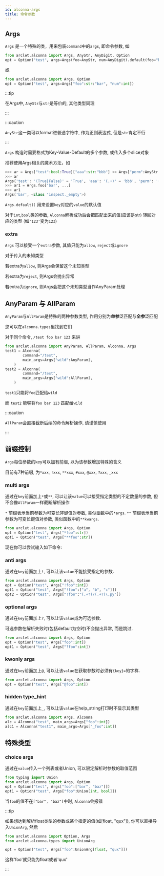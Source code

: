 ```yaml
---
id: alconna-args
title: 命令参数
---
```



## Args

`Args` 是一个特殊的类，用来包装`command`中的`args`, 即命令参数, 如

```python
from arclet.alconna import Args, AnyStr, AnyDigit, Option
opt = Option("test", args=Args(foo=AnyStr, num=AnyDigit).default(foo="bar"))
```
或
```python
from arclet.alconna import Args, Option
opt = Option("test", args=Args["foo":str:"bar", "num":int])
```

:::tip

在Args中, `AnyStr`与`str`是等价的, 其他类型同理

:::

:::caution

`AnyStr`这一类可以format进普通字符中, 作为正则表达式, 但是`str`肯定不行

:::

`Args` 构造时需要格式为Key-Value-Default的多个参数, 或传入多个slice对象

推荐使用Args相关的魔术方法，如
```python
>>> ar = Args["test":bool:True]["aaa":str:"bbb"] << Args["perm":AnyStr:"de"] + ["month", int]
>>> ar
Args('test': '(True|False)' = 'True', 'aaa': '(.+)' = 'bbb', 'perm': '(.+)' = 'de', 'month': '(\d+)')
>>> ar1 = Args.foo['bar', ...]
>>> ar1
Args('bar', <class 'inspect._empty'>)
```

`Args.default()` 用来设置`key`对应的`value`的默认值

对于`int`,`bool`类的参数, `Alconna`解析成功后会把匹配出来的值(应该是str) 转回对应的类型 (如`'123'`变为`123`)

### extra

`Args` 可以接受一个`extra`参数, 其值只能为`allow`, `reject`或`ignore`

对于传入的未知类型

若extra为`allow`, 则Args会保留这个未知类型

若extra为`reject`, 则Args会抛出异常

若extra为`ignore`, 则Args会把这个未知类型当作AnyParam处理

## AnyParam 与 AllParam

`AnyParam`与`AllParam`是特殊的两种参数类型, 作用分别为**单参**泛匹配与**全参**泛匹配

您可以在`alconna.types`里找到它们

对于同个命令, `/test foo bar 123` 来讲

```python
from arclet.alconna import AnyParam, AllParam, Alconna, Args
test1 = Alconna(
        command="/test",
        main_args=Args["wild":AnyParam],
    )
test2 = Alconna(
        command="/test",
        main_args=Args["wild":AllParam],
    )
```

`test1`只能将`foo`匹配给`wild`

而 `test2` 能够将`foo bar 123` 匹配给`wild`

:::caution

`AllParam`会直接截断后续的命令解析操作, 请谨慎使用

:::

## 前缀控制

`Args`每位参数的key可以加有前缀, 以为该参数增加特殊的含义

目前有7种前缀, 为`*xxx`, `!xxx`, `**xxx`, `#xxx`, `@xxx`, `?xxx`, `_xxx`

### multi args

通过在`key`前面加上`*`或`**`, 可以让该`value`可以接受指定类型的不定数量的参数, 但不会像`AllParam`一样截断解析操作

`*` 前缀表示当前参数为可变长非键值对参数, 类似函数中的`*args`.
`**` 前缀表示当前参数为可变长键值对参数, 类似函数中的`**kwargs`.

```python
from arclet.alconna import Args, Option
opt = Option("test", Args["*foo":str])
opt1 = Option("test", Args["**foo":str])
```

现在你可以尝试输入如下命令:


<TerminalApp lines={multi_arg} height={200}/>

### anti args

通过在`key`前面加上`!`, 可以让该`value`不能接受指定的参数.

```python
from arclet.alconna import Args, Option
opt = Option("test", Args["!foo":int])
opt1 = Option("test", Args["!foo":["a", "b", "c"]])
opt2 = Option("test", Args["!foo":"(.+?)/(.+?)\.py"])
```


<TerminalApp lines={anti_arg} height={240}/>

### optional args

通过在`key`前面加上`?`, 可以让该`value`成为可选参数.

可选参数在解析失败时(包括default为空时)不会抛出异常, 而是跳过.

```python
from arclet.alconna import Args, Option
opt = Option("test", Args["foo":int])
opt1 = Option("test", Args["?foo":int])
```

<TerminalApp lines={optional_arg} height={240}/>

### kwonly args

通过在`key`前面加上`@`, 可以让该`value`在获取参数时必须有`{key}=`的字样.

```python
from arclet.alconna import Args, Option
opt = Option("test", Args["@foo":int])
```


<TerminalApp lines={kwonly_arg} height={240}/>

### hidden type_hint

通过在`key`前面加上`_`, 可以让该`value`在help_string打印时不显示其类型

```python
from arclet.alconna import Args, Alconna
alc = Alconna("test", main_args=Args["foo":int])
alc1 = Alconna("test1", main_args=Args["_foo":int])
```

<TerminalApp lines={hidden} height={240}/>

## 特殊类型

### choice args

通过在`value`传入一个列表或者Union, 可以限定解析时参数的取值范围

```python
from typing import Union
from arclet.alconna import Args, Option
opt = Option("test", Args["foo":["bar", "baz"]])
opt1 = Option("test", Args["foo":Union[int, bool]])
```

当`foo`的值不在`["bar", "baz"]`中时, `Alconna`会报错

:::tip

如果想达到解析float类型的参数或某个指定的值(如[float, "qux"]), 你可以直接导入`UnionArg`, 然后

```python
from arclet.alconna import Option, Args
from arclet.alconna.types import UnionArg

opt = Option("test", Args["foo":UnionArg[float, "qux"]])
```

这样'foo'就只能为float或者'qux'

:::